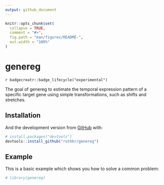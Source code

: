 ```yaml
---
output: github_document
---
```


<!-- README.md is generated from README.Rmd. Please edit that file -->

```r
knitr::opts_chunk$set(
  collapse = TRUE,
  comment = "#>",
  fig.path = "man/figures/README-",
  out.width = "100%"
)
```

# genereg

<!-- badges: start -->
`r badgecreatr::badge_lifecycle("experimental")`
<!-- badges: end -->

The goal of genereg to estimate the temporal expression pattern of a specific target gene using simple transformations, such as shifts and stretches. 

## Installation

<!--
You can install the released version of genereg from [CRAN](https://CRAN.R-project.org) with:

``` r
install.packages("genereg")
```
-->

And the development version from [GitHub](https://github.com/) with:

``` r
# install.packages("devtools")
devtools::install_github("ruthkr/genereg")
```
## Example

This is a basic example which shows you how to solve a common problem:

```r
# library(genereg)
```
